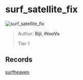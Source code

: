 
# surf_satellite_fix

![surf_satellite_fix](https://raw.githubusercontent.com/Sayt123/SurfMapPics/Maps-and-bonuses/csgo/surf_satellite_fix.jpg)

> Author: **Biji, iNooVa**
>
> Tier 1

## Records

[surfheaven](https://surfheaven.eu/map/surf_satellite_fix)
